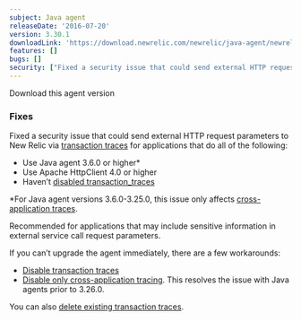 ```yaml
---
subject: Java agent
releaseDate: '2016-07-20'
version: 3.30.1
downloadLink: 'https://download.newrelic.com/newrelic/java-agent/newrelic-agent/3.30.1/'
features: []
bugs: []
security: ["Fixed a security issue that could send external HTTP request parameters to New Relic via transaction traces"]
---
```

<ButtonGroup>
  <ButtonLink
    role="button"
    to="https://download.newrelic.com/newrelic/java-agent/newrelic-agent/3.30.1/"
    variant="primary"
  >
    Download this agent version
  </ButtonLink>
</ButtonGroup>

### Fixes

Fixed a security issue that could send external HTTP request parameters to New Relic via [transaction traces](https://docs.newrelic.com/docs/apm/traces/transaction-traces) for applications that do all of the following:

* Use Java agent 3.6.0 or higher\*
* Use Apache HttpClient 4.0 or higher
* Haven’t [disabled transaction_traces](https://docs.newrelic.com/docs/agents/java-agent/configuration/java-agent-configuration-config-file#Transaction_Tracer)

\*For Java agent versions 3.6.0-3.25.0, this issue only affects [cross-application traces](https://docs.newrelic.com/docs/apm/transactions/cross-application-traces/cross-application-tracing).

Recommended for applications that may include sensitive information in external service call request parameters.

If you can’t upgrade the agent immediately, there are a few workarounds:

* [Disable transaction traces](https://docs.newrelic.com/docs/apm/transactions/transaction-traces/configuring-transaction-traces)
* [Disable only cross-application tracing](https://docs.newrelic.com/docs/agents/java-agent/configuration/java-agent-configuration-config-file#Cross_Application_Tracer). This resolves the issue with Java agents prior to 3.26.0.

You can also [delete existing transaction traces](https://docs.newrelic.com/docs/apm/transactions/transaction-traces/deleting-transaction-traces).
